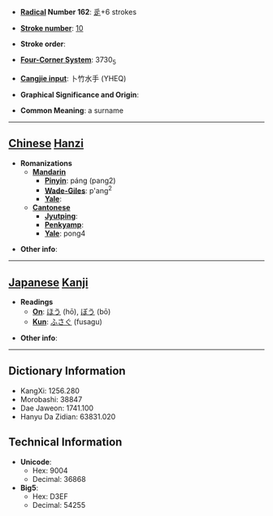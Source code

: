 * '''[[Wiktionary:Chinese radical index| Radical]] Number 162''': [[Wiktionary:Chinese radical index 辵|辵]]+6 strokes

* '''[[Wiktionary:Chinese total strokes index|Stroke number]]''': [[Wiktionary:Chinese total strokes index 10|10]]

* '''Stroke order''': 

* '''[[Wiktionary:Chinese four corner index|Four-Corner System]]''': 3730<sub>5</sub>

* '''[[Wiktionary:Chinese Cangjie index|Cangjie input]]''': 卜竹水手 (YHEQ)

* '''Graphical Significance and Origin''': 

* '''Common Meaning''': a surname

----

== [[Chinese]] [[Hanzi]] ==

* '''Romanizations'''
** '''[[Mandarin]]'''
*** '''[[Pinyin]]''': páng (pang2)
*** '''[[Wade-Giles]]''': p'ang<sup>2</sup>
*** '''[[Yale]]''': 
** '''[[Cantonese]]'''
*** '''[[Jyutping]]''':
*** '''[[Penkyamp]]''': 
*** '''[[Yale]]''': pong4

* '''Other info''': 

----

== [[Japanese]] [[Kanji]] ==

* '''Readings'''
** '''[[On]]''': [[ほう]] (hō), [[ぼう]] (bō)
** '''[[Kun]]''': [[ふさぐ]] (fusagu)

* '''Other info''':  

----

== Dictionary Information ==

* KangXi: 1256.280
* Morobashi: 38847
* Dae Jaweon: 1741.100
* Hanyu Da Zidian: 63831.020

== Technical Information ==

* '''Unicode''':
** Hex: 9004
** Decimal: 36868
* '''Big5''':
** Hex: D3EF
** Decimal: 54255